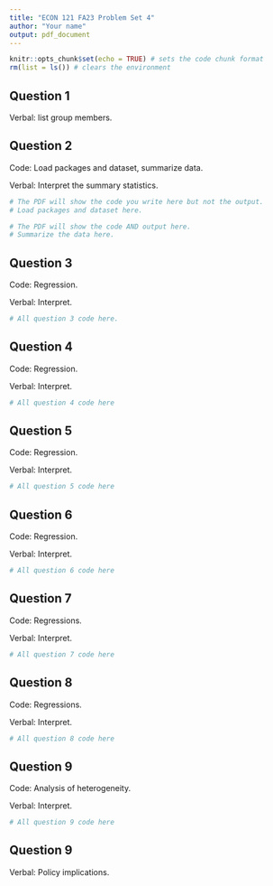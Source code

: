```yaml
---
title: "ECON 121 FA23 Problem Set 4"
author: "Your name"
output: pdf_document
---
```


```r
knitr::opts_chunk$set(echo = TRUE) # sets the code chunk format
rm(list = ls()) # clears the environment
```

## Question 1

Verbal: list group members.

\newpage

## Question 2

Code: Load packages and dataset, summarize data.

Verbal: Interpret the summary statistics.

```r
# The PDF will show the code you write here but not the output.
# Load packages and dataset here.

```

```r
# The PDF will show the code AND output here.
# Summarize the data here.

```

\newpage

## Question 3

Code: Regression.

Verbal: Interpret.

```r
# All question 3 code here.

```

\newpage

## Question 4

Code: Regression.

Verbal: Interpret.

```r
# All question 4 code here

```

\newpage

## Question 5

Code: Regression.

Verbal: Interpret.

```r
# All question 5 code here

```

\newpage

## Question 6

Code: Regression.

Verbal: Interpret.

```r
# All question 6 code here

```

\newpage

## Question 7

Code: Regressions.

Verbal: Interpret.

```r
# All question 7 code here

```

\newpage

## Question 8

Code: Regressions.

Verbal: Interpret.

```r
# All question 8 code here

```

\newpage

## Question 9

Code: Analysis of heterogeneity.

Verbal: Interpret.

```r
# All question 9 code here

```

\newpage

## Question 9

Verbal: Policy implications.

